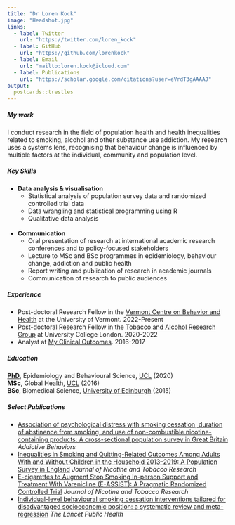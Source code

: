 ```yaml
---
title: "Dr Loren Kock"
image: "Headshot.jpg"
links:
  - label: Twitter
    url: "https://twitter.com/loren_kock"
  - label: GitHub
    url: "https://github.com/lorenkock"
  - label: Email
    url: "mailto:loren.kock@icloud.com"
  - label: Publications
    url: "https://scholar.google.com/citations?user=eVrdT3gAAAAJ"
output:
  postcards::trestles
---
```


##### My work 

I conduct research in the field of population health and health inequalities related to smoking, alcohol and other substance use addiction. My research uses a systems lens, recognising that behaviour change is influenced by multiple factors at the individual, community and population level.

##### Key Skills

- **Data analysis & visualisation**
  - Statistical analysis of population survey data and randomized controlled trial data
  - Data wrangling and statistical programming using R
  - Qualitative data analysis
  <br>
  <br>
- **Communication**
  - Oral presentation of research at international academic research conferences and to policy-focused stakeholders
  - Lecture to MSc and BSc programmes in epidemiology, behaviour change, addiction and public health
  - Report writing and publication of research in academic journals
  - Communication of research to public audiences

##### Experience

- Post-doctoral Research Fellow in the [Vermont Centre on Behavior and Health](http://www.med.uvm.edu/behaviorandhealth/home) at the University of Vermont. 2022-Present
- Post-doctoral Research Fellow in the [Tobacco and Alcohol Research Group](https://www.ucl.ac.uk/epidemiology-health-care/research/behavioural-science-and-health/research/ucl-tobacco-alcohol-research-group-utarg) at University College London. 2020-2022
<br>
- Analyst at [My Clinical Outcomes](https://www.myclinicaloutcomes.com/). 2016-2017

##### Education

[**PhD**](https://discovery.ucl.ac.uk/id/eprint/10108576/), Epidemiology and Behavioural Science, [UCL](https://www.ucl.ac.uk/epidemiology-health-care/) (2020)
<br>
**MSc**, Global Health, [UCL](https://www.ucl.ac.uk/global-health/global-health-and-development-msc)  (2016)
<br>
**BSc**, Biomedical Science, [University of Edinburgh](https://www.ed.ac.uk/biomedical-sciences) (2015)

##### Select Publications 
- [Association of psychological distress with smoking cessation, duration of abstinence from smoking, and use of non-combustible nicotine-containing products: A cross-sectional population survey in Great Britain](https://www.sciencedirect.com/science/article/pii/S0306460322003367) *Addictive Behaviors*
<br>
- [Inequalities in Smoking and Quitting-Related Outcomes Among Adults With and Without Children in the Household 2013–2019: A Population Survey in England](https://academic.oup.com/ntr/article/24/5/690/6387990) *Journal of Nicotine and Tobacco Research*
<br> 
- [E-cigarettes to Augment Stop Smoking In-person Support and Treatment With Varenicline (E-ASSIST): A Pragmatic Randomized Controlled Trial](https://academic.oup.com/ntr/advance-article/doi/10.1093/ntr/ntac149/6615413) *Journal of Nicotine and Tobacco Research*
<br>
- [Individual-level behavioural smoking cessation interventions tailored for disadvantaged socioeconomic position: a systematic review and meta-regression](https://www.sciencedirect.com/science/article/pii/S2468266719302208) *The Lancet Public Health*